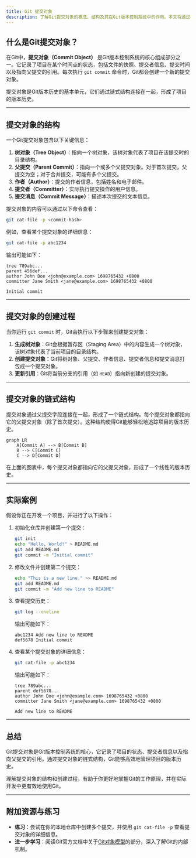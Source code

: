 ```yaml
---
title: Git 提交对象
description: 了解Git提交对象的概念、结构及其在Git版本控制系统中的作用。本文将通过清晰的解释和实际案例，帮助你掌握Git提交对象的核心知识。
---
```


## 什么是Git提交对象？

在Git中，**提交对象（Commit Object）** 是Git版本控制系统的核心组成部分之一。它记录了项目在某个时间点的状态，包括文件的快照、提交者信息、提交时间以及指向父提交的引用。每次执行 `git commit` 命令时，Git都会创建一个新的提交对象。

提交对象是Git版本历史的基本单元，它们通过链式结构连接在一起，形成了项目的版本历史。

---

## 提交对象的结构

一个Git提交对象包含以下关键信息：

1. **树对象（Tree Object）**：指向一个树对象，该树对象代表了项目在该提交时的目录结构。
2. **父提交（Parent Commit）**：指向一个或多个父提交对象。对于首次提交，父提交为空；对于合并提交，可能有多个父提交。
3. **作者（Author）**：提交的作者信息，包括姓名和电子邮件。
4. **提交者（Committer）**：实际执行提交操作的用户信息。
5. **提交消息（Commit Message）**：描述本次提交的文本信息。

提交对象的内容可以通过以下命令查看：

```bash
git cat-file -p <commit-hash>
```

例如，查看某个提交对象的详细信息：

```bash
git cat-file -p abc1234
```

输出可能如下：

```
tree 789abc...
parent 456def...
author John Doe <john@example.com> 1698765432 +0800
committer Jane Smith <jane@example.com> 1698765432 +0800

Initial commit
```

---

## 提交对象的创建过程

当你运行 `git commit` 时，Git会执行以下步骤来创建提交对象：

1. **生成树对象**：Git会根据暂存区（Staging Area）中的内容生成一个树对象，该树对象代表了当前项目的目录结构。
2. **创建提交对象**：Git将树对象、父提交、作者信息、提交者信息和提交消息打包成一个提交对象。
3. **更新引用**：Git将当前分支的引用（如 `HEAD`）指向新创建的提交对象。

---

## 提交对象的链式结构

提交对象通过父提交字段连接在一起，形成了一个链式结构。每个提交对象都指向它的父提交对象（除了首次提交）。这种结构使得Git能够轻松地追踪项目的版本历史。

```mermaid
graph LR
    A[Commit A] --> B[Commit B]
    B --> C[Commit C]
    C --> D[Commit D]
```

在上面的图表中，每个提交对象都指向它的父提交对象，形成了一个线性的版本历史。

---

## 实际案例

假设你正在开发一个项目，并进行了以下操作：

1. 初始化仓库并创建第一个提交：
   ```bash
   git init
   echo "Hello, World!" > README.md
   git add README.md
   git commit -m "Initial commit"
   ```

2. 修改文件并创建第二个提交：
   ```bash
   echo "This is a new line." >> README.md
   git add README.md
   git commit -m "Add new line to README"
   ```

3. 查看提交历史：
   ```bash
   git log --oneline
   ```

   输出可能如下：
   ```
   abc1234 Add new line to README
   def5678 Initial commit
   ```

4. 查看某个提交对象的详细信息：
   ```bash
   git cat-file -p abc1234
   ```

   输出可能如下：
   ```
   tree 789abc...
   parent def5678...
   author John Doe <john@example.com> 1698765432 +0800
   committer Jane Smith <jane@example.com> 1698765432 +0800

   Add new line to README
   ```

---

## 总结

Git提交对象是Git版本控制系统的核心，它记录了项目的状态、提交者信息以及指向父提交的引用。通过提交对象的链式结构，Git能够高效地管理项目的版本历史。

理解提交对象的结构和创建过程，有助于你更好地掌握Git的工作原理，并在实际开发中更有效地使用Git。

---

## 附加资源与练习

- **练习**：尝试在你的本地仓库中创建多个提交，并使用 `git cat-file -p` 查看提交对象的详细信息。
- **进一步学习**：阅读Git官方文档中关于[Git对象模型](https://git-scm.com/book/en/v2/Git-Internals-Git-Objects)的部分，深入了解Git的内部机制。